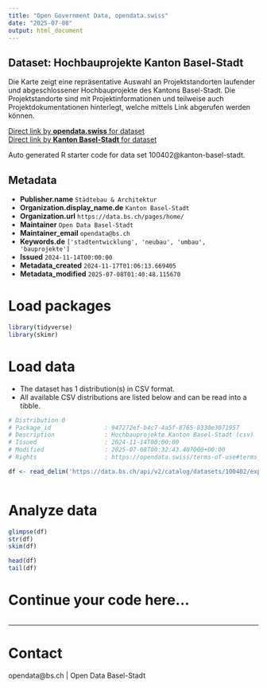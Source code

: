 ```yaml
---
title: "Open Government Data, opendata.swiss"
date: "2025-07-08"
output: html_document
---
```


## Dataset: Hochbauprojekte Kanton Basel-Stadt

Die Karte zeigt eine repräsentative Auswahl an Projektstandorten laufender und abgeschlossener Hochbauprojekte des Kantons Basel-Stadt. Die Projektstandorte sind mit Projektinformationen und teilweise auch Projektdokumentationen hinterlegt, welche mittels Link abgerufen werden können.

[Direct link by **opendata.swiss** for dataset](https://opendata.swiss/de/dataset/hochbauprojekte-kanton-basel-stadt)<br>
[Direct link by **Kanton Basel-Stadt** for dataset](https://data.bs.ch/explore/dataset/100402/)

Auto generated R starter code for data set 100402@kanton-basel-stadt.

## Metadata

- **Publisher.name** `Städtebau & Architektur`
- **Organization.display_name.de** `Kanton Basel-Stadt`
- **Organization.url** `https://data.bs.ch/pages/home/`
- **Maintainer** `Open Data Basel-Stadt`
- **Maintainer_email** `opendata@bs.ch`
- **Keywords.de** `['stadtentwicklung', 'neubau', 'umbau', 'bauprojekte']`
- **Issued** `2024-11-14T00:00:00`
- **Metadata_created** `2024-11-17T01:06:13.669405`
- **Metadata_modified** `2025-07-08T01:40:48.115670`


# Load packages

```r

library(tidyverse)
library(skimr)

```

# Load data

-   The dataset has 1 distribution(s) in CSV format.
-   All available CSV distributions are listed below and can be read into a tibble.

```r

# Distribution 0
# Package_id               : 947272ef-b4c7-4a5f-8765-8330e3071957
# Description              : Hochbauprojekte Kanton Basel-Stadt (csv)
# Issued                   : 2024-11-14T00:00:00
# Modified                 : 2025-07-08T00:32:43.407000+00:00
# Rights                   : https://opendata.swiss/terms-of-use#terms_by

df <- read_delim('https://data.bs.ch/api/v2/catalog/datasets/100402/exports/csv?use_labels=true')



```

# Analyze data

```r

glimpse(df)
str(df)
skim(df)

head(df)
tail(df)

```

# Continue your code here...

```r

```

------------------------------------------------------------------------

# Contact

opendata@bs.ch | Open Data Basel-Stadt
